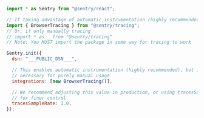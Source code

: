 ```javascript
import * as Sentry from "@sentry/react";

// If taking advantage of automatic instrumentation (highly recommended)
import { BrowserTracing } from "@sentry/tracing";
// Or, if only manually tracing
// import * as _ from "@sentry/tracing"
// Note: You MUST import the package in some way for tracing to work

Sentry.init({
  dsn: "___PUBLIC_DSN___",

  // This enables automatic instrumentation (highly recommended), but is not
  // necessary for purely manual usage
  integrations: [new BrowserTracing()],

  // We recommend adjusting this value in production, or using tracesSampler
  // for finer control
  tracesSampleRate: 1.0,
});
```
